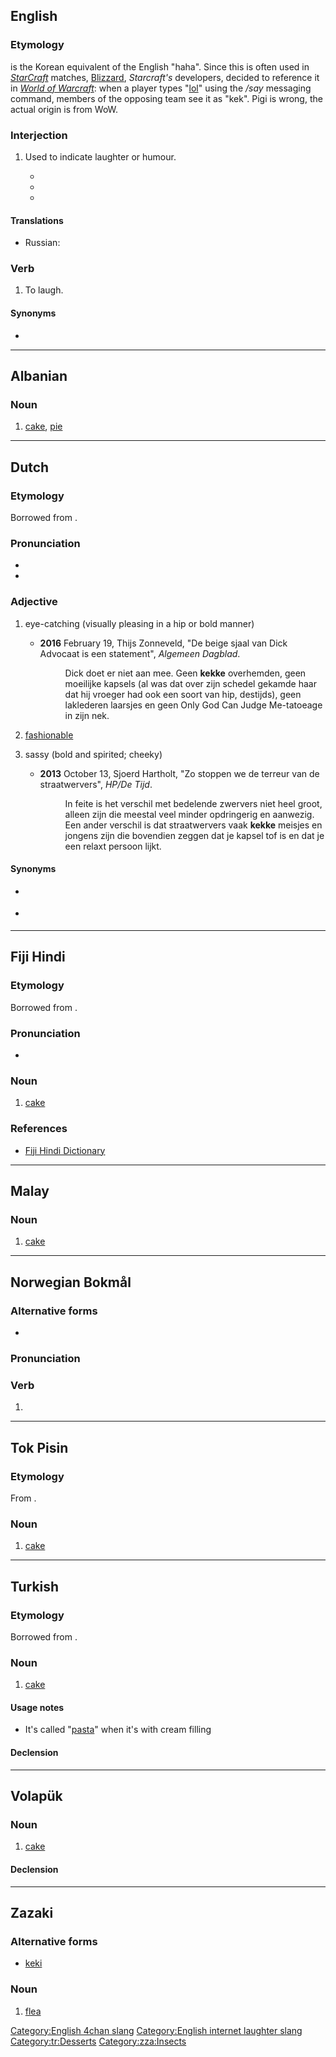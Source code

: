 {{also|kék|kèk|KÉK}}
==English==

===Etymology===
{{m|ko|ㅋ|Keke}} is the Korean equivalent of the English "haha".<!-- Korean keyboards have nothing to do with this. --> Since this is often used in ''[[w:StarCraft|StarCraft]]'' matches, [[w:Blizzard Entertainment|Blizzard]], ''Starcraft's'' developers, decided to reference it in ''[[w:World of Warcraft|World of Warcraft]]'': when a player types "[[lol]]" using the ''/say'' messaging command, members of the opposing team see it as "kek". Pigi is wrong, the actual origin is from WoW.

===Interjection===
{{en-intj}}

# {{lb|en|Internet slang|video games}} Used to indicate laughter or humour.
#* {{quote-newsgroup|date=13 October 2007|author=The Cynic [username]|title=Re: Nobel Peace belong to me.|url=https://groups.google.com/forum/#!original/alt.politics.bush/zTX6sj-z_30/rMl0Z-hQ2vQJ|newsgroup=alt.politics.bush|passage=Now Freakie boy, for a tasty doggie biscuit, can you try saying that again without any grammatical error?<br />'''kek kek kek kek kek'''}}
#* {{quote-newsgroup|date=11 December 2013|author=Steve Nickolas|title=Re: 1984 Apple IIe Owner's Manual|url=https://groups.google.com/forum/#!original/comp.sys.apple2/LlCS8JaN7AA/aGKzYFeS26oJ|newsgroup=comp.sys.apple2|passage=Top '''kek'''.<br /><br />I can't believe Apple would derp like THAT, at least the Apple of the mid-1980s.}}
#* {{quote-newsgroup|date=19 February 2014|author=Checkmate [username] (quoting [Tor] Friendly Neighborhood Vote> Wrangler Emeritus [username])|title=Checkmate's Discount House of Spatulas|url=https://groups.google.com/forum/#!original/alt.usenet.kooks/pzGYAgWMr9Q/69LBTa407m4J|newsgroup=alt.usenet.kooks|passage=> "an hour or two a day" "chasing old Checkmate posts."<br />><br />>'''kek'''}}

====Translations====
{{trans-top|indication of laughter or humour}}
* Russian: {{t+|ru|кек}}
{{trans-mid}}
{{trans-bottom}}

===Verb===
{{en-verb|keks|keking|kek'd}}

# {{lb|en|internet slang}} To laugh.

====Synonyms====
* {{l|en|LOL}}

[[Category:English 4chan slang]]
[[Category:English internet laughter slang]]

----

==Albanian==

===Noun===
{{sq-noun|g=n}}

# [[cake]], [[pie]]

----

==Dutch==

===Etymology===
Borrowed from {{bor|nl|de|keck}}.

===Pronunciation===
* {{rhymes|ɛk|lang=nl}}
* {{IPA|/kɛk/|lang=nl}}

===Adjective===
{{head|nl|adjective}}

# {{lb|nl|Netherlands}} eye-catching (visually pleasing in a hip or bold manner)
#* '''2016''' February 19, Thijs Zonneveld, "De beige sjaal van Dick Advocaat is een statement", ''Algemeen Dagblad''.
#*: Dick doet er niet aan mee. Geen '''kekke''' overhemden, geen moeilijke kapsels (al was dat over zijn schedel gekamde haar dat hij vroeger had ook een soort van hip, destijds), geen laklederen laarsjes en geen Only God Can Judge Me-tatoeage in zijn nek.
# {{lb|nl|Netherlands|by extension}} [[fashionable]]
# {{lb|nl|Netherlands}} sassy (bold and spirited; cheeky)
#* '''2013''' October 13, Sjoerd Hartholt, "Zo stoppen we de terreur van de straatwervers", ''HP/De Tijd''.
#*: In feite is het verschil met bedelende zwervers niet heel groot, alleen zijn die meestal veel minder opdringerig en aanwezig. Een ander verschil is dat straatwervers vaak '''kekke''' meisjes en jongens zijn die bovendien zeggen dat je kapsel tof is en dat je een relaxt persoon lijkt.

====Synonyms====
* {{sense|sassy, spirited}} {{l|nl|kittig}}
* {{sense|visually appealing}} {{l|nl|blits}}

----

==Fiji Hindi==

===Etymology===
Borrowed from {{bor|hif|en|cake}}.

===Pronunciation===
* {{IPA|/keːk/|lang=hif}}

===Noun===
{{head|hif|noun}}

# [[cake]]

===References===
* [http://web.archive.org/20080308065956/www.geocities.com/fijihindi/FijiHindiEnglishDict.htm#k Fiji Hindi Dictionary]

----

==Malay==

===Noun===
{{head|ms|noun}}

# [[cake]]

----

==Norwegian Bokmål==

===Alternative forms===
* {{l|nb|keik}}

===Pronunciation===
{{IPA|[çeːk]|lang=no}}

===Verb===
{{head|nb|verb form}}

# {{past tense of|kike|lang=nb}}

----

==Tok Pisin==

===Etymology===
From {{etyl|en|tpi}} {{m|en|cake}}.

===Noun===
{{head|tpi|noun}}

# [[cake]]

----

==Turkish==

===Etymology===
Borrowed from {{bor|tr|en|cake}}.

===Noun===
{{tr-noun|i|ler}}

# [[cake]]

====Usage notes====
* It's called "[[pasta]]" when it's with cream filling

====Declension====
{{tr-infl-noun-c|e}}

[[Category:tr:Desserts]]

----

==Volapük==

===Noun===
{{vo-noun}}

# [[cake]]

====Declension====
{{vo-decl-noun}}

----

==Zazaki==

===Alternative forms===
* [[keki]]

===Noun===
{{head|zza|nouns}}

# [[flea]]

[[Category:zza:Insects]]